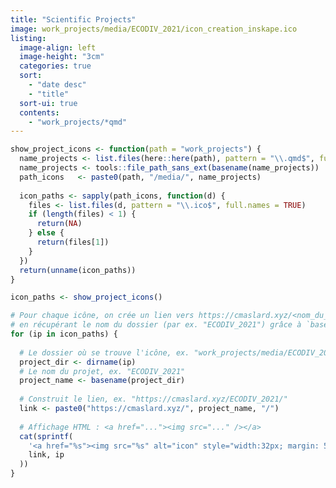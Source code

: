 ```yaml
---
title: "Scientific Projects"
image: work_projects/media/ECODIV_2021/icon_creation_inskape.ico
listing:
  image-align: left
  image-height: "3cm"
  categories: true
  sort: 
    - "date desc"
    - "title"
  sort-ui: true
  contents: 
    - "work_projects/*qmd"
---
```


```r
show_project_icons <- function(path = "work_projects") {
  name_projects <- list.files(here::here(path), pattern = "\\.qmd$", full.names = TRUE)
  name_projects <- tools::file_path_sans_ext(basename(name_projects))
  path_icons   <- paste0(path, "/media/", name_projects)
  
  icon_paths <- sapply(path_icons, function(d) {
    files <- list.files(d, pattern = "\\.ico$", full.names = TRUE)
    if (length(files) < 1) {
      return(NA)
    } else {
      return(files[1])
    }
  })
  return(unname(icon_paths))
}

icon_paths <- show_project_icons()

# Pour chaque icône, on crée un lien vers https://cmaslard.xyz/<nom_du_projet>/
# en récupérant le nom du dossier (par ex. "ECODIV_2021") grâce à `basename(dirname(ip))`.
for (ip in icon_paths) {
  
  # Le dossier où se trouve l'icône, ex. "work_projects/media/ECODIV_2021"
  project_dir <- dirname(ip)
  # Le nom du projet, ex. "ECODIV_2021"
  project_name <- basename(project_dir)
  
  # Construit le lien, ex. "https://cmaslard.xyz/ECODIV_2021/"
  link <- paste0("https://cmaslard.xyz/", project_name, "/")
  
  # Affichage HTML : <a href="..."><img src="..." /></a>
  cat(sprintf(
    '<a href="%s"><img src="%s" alt="icon" style="width:32px; margin: 5px;" /></a>\n',
    link, ip
  ))
}
```